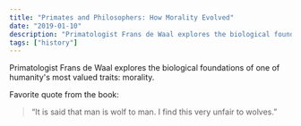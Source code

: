 ```yaml
---
title: "Primates and Philosophers: How Morality Evolved"
date: "2019-01-10"
description: "Primatologist Frans de Waal explores the biological foundations of one of humanity's most valued traits: morality."
tags: ["history"]
---
```


Primatologist Frans de Waal explores the biological foundations of one of humanity's most valued traits: morality.

Favorite quote from the book:

> “It is said that man is wolf to man. I find this very unfair to wolves.”
